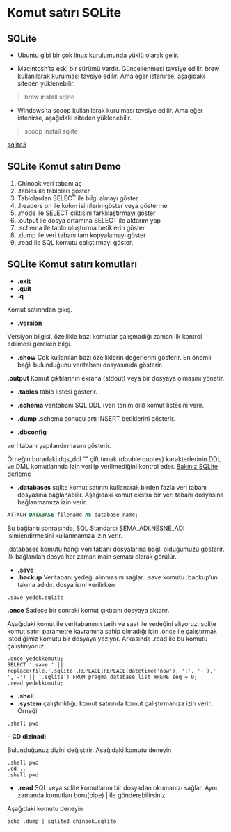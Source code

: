 # Komut satırı SQLite

## SQLite

- Ubuntu gibi bir çok linux kurulumunda yüklü olarak gelir.

- Macintosh'ta eski bir sürümü vardır.
Güncellenmesi tavsiye edilir.
brew kullanılarak kurulması tavsiye edilir.
Ama eğer istenirse, aşağıdaki siteden yüklenebilir.

> brew install sqlite

- Windows'ta scoop kullanılarak kurulması tavsiye edilir. 
Ama eğer istenirse, aşağıdaki siteden yüklenebilir.

> scoop install sqlite 

[sqlite3](https://www.sqlite.org/cli.html)


## SQLite Komut satırı Demo

1. Chinook veri tabanı aç
2. .tables ile tabloları göster
3. Tablolardan SELECT ile bilgi almayı göster
4. .headers on ile kolon isimlerin göster veya gösterme
5. .mode ile SELECT çıktısını farklılaştırmayı göster
6. .output ile dosya ortamına SELECT ile aktarım yap
7. .schema ile tablo oluşturma betiklerin göster
8. .dump ile veri tabanı tam kopyalamayı göster
9. .read ile SQL komutu çalıştırmayı göster.



## SQLite Komut satırı komutları


- **.exit**
- **.quit**
- **.q**

Komut satırından çıkış.

- **.version**

Versiyon bilgisi, özellikle bazı komutlar çalışmadığı zaman ilk kontrol edilmesi gereken bilgi.

- **.show**
Çok kullanılan bazı özelliklerin değerlerini gösterir.
En önemli bağlı bulunduğunu veritabanı dosyasınıda gösterir.



**.output**
Komut çıktılarının ekrana (stdout) veya bir dosyaya olmasını yönetir.


- **.tables**
tablo listesi gösterir.

- **.schema**
veritabanı SQL DDL (veri tanım dili) komut listesini verir.

- **.dump** 
.schema sonucu artı INSERT betiklerini gösterir.

- **.dbconfig**

veri tabanı yapılandırmasını gösterir.

Örneğin buradaki dqs_ddl "" çift tırnak (double quotes) karakterlerinin DDL ve DML komutlarında izin verilip verilmediğini kontrol eder.
[Bakınız SQLite derleme](https://www.sqlite.org/compile.html)


- **.databases**
sqlite komut satırını kullanarak birden fazla veri tabanı dosyasına bağlanabilir.
Aşağıdaki komut ekstra bir veri tabanı dosyasına bağlanmamıza izin verir.

```sql
ATTACH DATABASE filename AS database_name;
```


Bu bağlantı sonrasında, SQL Standardı ŞEMA_ADI.NESNE_ADI isimlendirmesini kullanmamıza izin verir.

.databases komutu hangi veri tabanı dosyalarına bağlı olduğumuzu gösterir.
İlk bağlanılan dosya her zaman main şeması olarak görülür.



- **.save**
- **.backup**
Veritabanı yedeği alınmasını sağlar.
.save komutu .backup'un takma adıdır.
dosya ismi verilirken


```console
.save yedek.sqlite
```

**.once**
Sadece bir sonraki komut çıktısını dosyaya aktarır.

Aşağıdaki komut ile veritabanının tarih ve saat ile yedeğini alıyoruz.
sqlite komut satırı parametre kavramına sahip olmadığı için .once ile çalıştırmak istediğimiz komutu bir dosyaya yazıyor.
Arkasında .read ile bu komutu çalıştırıyoruz.


```console
.once yedekkomutu;
SELECT '.save ' || replace(file,'.sqlite',REPLACE(REPLACE(datetime('now'), ':', '-'),' ','-') || '.sqlite') FROM pragma_database_list WHERE seq = 0; 
.read yedekkomutu;
```





- **.shell**
- **.system**
çalıştırıldığu komut satırında komut çalıştırmanıza izin verir.
Örneği



```console
.shell pwd
```
-- **CD dizinadi**

Bulunduğunuz dizini değiştirir.
Aşağıdaki komutu deneyin

```console
.shell pwd
.cd ..
.shell pwd
```

- **.read**
SQL veya sqlite komutlarını bir dosyadan okumanızı sağlar.
Aynı zamanda komutları boru(pipe) | ile gönderebilirsiniz.

Aşağıdaki komutu deneyin

```console
echo .dump | sqlite3 chinook.sqlite
```

